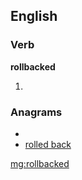 ==English==

===Verb===
'''rollbacked'''

# {{past of|[[rollback]]}}

===Anagrams===
* {{alphagram|abcdekllor}}
* [[rolled back#English|rolled back]]

[[mg:rollbacked]]